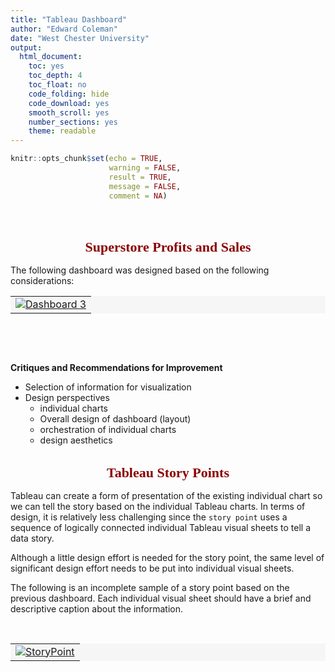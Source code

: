 ---
title: "Tableau Dashboard"
author: "Edward Coleman"
date: "West Chester University"
output: 
  html_document: 
    toc: yes
    toc_depth: 4
    toc_float: no
    code_folding: hide
    code_download: yes
    smooth_scroll: yes
    number_sections: yes
    theme: readable
---
      
<style type="text/css">
div#TOC li {
    list-style:none;
    background-image:none;
    background-repeat:none;
    background-position:0;
}
h1.title {
  font-size: 24px;
  color: DarkRed;
  text-align: center;
}
h4.author { 
  /* Header 4 - and the author and data headers use this too  */
  font-size: 18px;
  font-family: "Times New Roman", Times, serif;
  color: DarkRed;
  text-align: center;
}
h4.date { 
  /* Header 4 - and the author and data headers use this too  */
  font-size: 18px;
  font-family: "Times New Roman", Times, serif;
  color: DarkBlue;
  text-align: center;
}
h1 { 
    /* Header 3 - and the author and data headers use this too  */
    font-size: 22px;
    font-family: "Times New Roman", Times, serif;
    color: darkred;
    text-align: center;
}
h2 { 
    /* Header 3 - and the author and data headers use this too  */
    font-size: 18px;
    font-family: "Times New Roman", Times, serif;
    color: navy;
    text-align: left;
}
h3 { 
    /* Header 3 - and the author and data headers use this too  */
    font-size: 15px;
    font-family: "Times New Roman", Times, serif;
    color: darkred;
    font-face: bold;
    text-align: left;
}
h4 { 
    /* Header 4 - and the author and data headers use this too  */
    font-size: 18px;
    font-family: "Times New Roman", Times, serif;
    color: darkred;
    text-align: left;
}
   /* center maps using chunk option: fig.align='center' */
.html-widget {
    margin: auto;
}
</style>

```{r setup, include=FALSE}
knitr::opts_chunk$set(echo = TRUE,       
                      warning = FALSE,   
                      result = TRUE,   
                      message = FALSE,
                      comment = NA)
```

\

# Superstore Profits and Sales

The following dashboard was designed based on the following considerations:

<table border = 0 bordercolor="darkgreen" bgcolor='#f6f6f6'  width=110%  align = center>
<tr>
<td>

<div class='tableauPlaceholder' id='viz1712275032219' style='position: relative'><noscript><a href='#'><img alt='Dashboard 3 ' src='https:&#47;&#47;public.tableau.com&#47;static&#47;images&#47;Ta&#47;TableauDashboardNotes&#47;Dashboard3&#47;1_rss.png' style='border: none' /></a></noscript><object class='tableauViz'  style='display:none;'><param name='host_url' value='https%3A%2F%2Fpublic.tableau.com%2F' /> <param name='embed_code_version' value='3' /> <param name='site_root' value='' /><param name='name' value='TableauDashboardNotes&#47;Dashboard3' /><param name='tabs' value='no' /><param name='toolbar' value='yes' /><param name='static_image' value='https:&#47;&#47;public.tableau.com&#47;static&#47;images&#47;Ta&#47;TableauDashboardNotes&#47;Dashboard3&#47;1.png' /> <param name='animate_transition' value='yes' /><param name='display_static_image' value='yes' /><param name='display_spinner' value='yes' /><param name='display_overlay' value='yes' /><param name='display_count' value='yes' /><param name='language' value='en-US' /><param name='filter' value='publish=yes' /></object></div>                
<script type='text/javascript'>                    var divElement = document.getElementById('viz1712275032219');                    var vizElement = divElement.getElementsByTagName('object')[0];                    if ( divElement.offsetWidth > 800 ) { vizElement.style.width='1024px';vizElement.style.height='795px';} else if ( divElement.offsetWidth > 500 ) { vizElement.style.width='1024px';vizElement.style.height='795px';} else { vizElement.style.width='100%';vizElement.style.height='1527px';}                     var scriptElement = document.createElement('script');                    scriptElement.src = 'https://public.tableau.com/javascripts/api/viz_v1.js';                    vizElement.parentNode.insertBefore(scriptElement, vizElement);                
</script>

</td>
</tr>
</table>

\

\

**Critiques and Recommendations for Improvement**
\

* Selection of information for visualization
* Design perspectives
  + individual charts
  + Overall design of dashboard (layout)
  + orchestration of individual charts
  + design aesthetics




# Tableau Story Points

Tableau can create a form of presentation of the existing individual chart so we can tell the story based on the individual Tableau charts. In terms of design, it is relatively less challenging since the `story point` uses a sequence of logically connected individual Tableau visual sheets to tell a data story. 


Although a little design effort is needed for the story point, the same level of significant design effort needs to be put into individual visual sheets.

The following is an incomplete sample of a story point based on the previous dashboard. Each individual visual sheet should have a brief and descriptive caption about the information.


\

<table border = 0 bordercolor="darkgreen" bgcolor='#f6f6f6'  width=110%  align = center>
<tr>
<td>

<div class='tableauPlaceholder' id='viz1711798810589' style='position: relative'>
<noscript>
<a href='#'><img alt='StoryPoint ' src='https:&#47;&#47;public.tableau.com&#47;static&#47;images&#47;Su&#47;SuperstoreDataStoryPoint&#47;StoryPoint&#47;1_rss.png' style='border: none' /></a>
</noscript>

<object class='tableauViz'  style='display:none;'>
<param name='host_url' value='https%3A%2F%2Fpublic.tableau.com%2F' /> 
<param name='embed_code_version' value='3' /> 
<param name='site_root' value='' />
<param name='name' value='SuperstoreDataStoryPoint&#47;StoryPoint' />
<param name='tabs' value='no' />
<param name='toolbar' value='yes' />
<param name='static_image' value='https:&#47;&#47;public.tableau.com&#47;static&#47;images&#47;Su&#47;SuperstoreDataStoryPoint&#47;StoryPoint&#47;1.png' /> 
<param name='animate_transition' value='yes' />
<param name='display_static_image' value='yes' />
<param name='display_spinner' value='yes' />
<param name='display_overlay' value='yes' />
<param name='display_count' value='yes' />
<param name='language' value='en-US' />
<param name='filter' value='publish=yes' />
</object></div>                

<script type='text/javascript'>                   
var divElement = document.getElementById('viz1711798810589');                    
var vizElement = divElement.getElementsByTagName('object')[0];                    vizElement.style.width='916px';vizElement.style.height='691px';                    
var scriptElement = document.createElement('script');                    
scriptElement.src = 'https://public.tableau.com/javascripts/api/viz_v1.js';                    vizElement.parentNode.insertBefore(scriptElement, vizElement);               
</script>
</td>
</tr>
</table>

